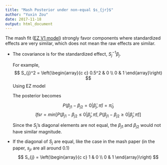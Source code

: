```yaml
---
title: "Mash Posterior under non-equal $s_{jr}$"
author: "Yuxin Zou"
date: 2017-11-18
output: html_document
---
```


The mash fit ([EZ V1 model](Immune_Data_Mash_V1_EZ_Result.html)) strongly favor components where standardized effects are very similar, which does not mean the raw effects are similar.

* The covariance is for the standardized effect, $S_{j}^{-1}\beta_{j}$.
	
	For example,
	$$
	S_{j}^2 = \left(\begin{array}{c c}
	0.5^2 & 0 \\
	0 & 1
	\end{array}\right)
	$$
	Using EZ model
	
	\begin{align*}
	\left(\begin{array}{c}
	\hat{\beta}_{j1}/0.5 \\
	\hat{\beta}_{j2}
	\end{array}\right) | \left(\begin{array}{c}
	\beta_{j1}\\
	\beta_{j2}
	\end{array}\right) &\sim N\left(\left(\begin{array}{c}
	\beta_{j1} \\
	\beta_{j2}
	\end{array}\right), S_{j}^2 \right) \\
	\left(\begin{array}{c}
	\beta_{j1}/0.5 \\
	\beta_{j2}
	\end{array}\right) | \hat{\pi} &\sim \hat{\pi}_{0} \delta_{0} + \hat{\pi}_{1} N(0,\left(\begin{array}{c c}
	1 & 1 \\
	1 & 1
	\end{array}\right))
	\end{align*}
	
	The posterior becomes
	\begin{align*}
	\left(\begin{array}{c}
	\beta_{j1}/0.5\\
	\beta_{j2}
	\end{array}\right) | \left(\begin{array}{c}
	\hat{\beta}_{j1} \\
	\hat{\beta}_{j2}
	\end{array}\right) &\propto \hat{\pi}_{0} \delta_{0} + \hat{\pi}_{1} N\left( \left(\begin{array}{c}
	\mu_{j1} \\
	\mu_{j2}
	\end{array}\right),c \left(\begin{array}{c c}
	1 & 1 \\
	1 & 1
	\end{array}\right) \right) \\
	&= \hat{\pi}_{0} \delta_{0} + \hat{\pi}_{1} N\left( c \left(\begin{array}{c c}
	1 & 1 \\
	1 & 1
	\end{array}\right) \left(\begin{array}{c}
	4\hat{\beta}_{j1} \\
	\hat{\beta}_{j2}
	\end{array}\right) , c \left(\begin{array}{c c}
	1 & 1 \\
	1 & 1
	\end{array}\right) \right) \\
	&= \hat{\pi}_{0} \delta_{0} + \hat{\pi}_{1} N\left( c \left(\begin{array}{c}
	4\hat{\beta}_{j1} + \hat{\beta}_{j2} \\ 
	4\hat{\beta}_{j1} + \hat{\beta}_{j2}
	\end{array}\right) , c \left(\begin{array}{c c}
	1 & 1 \\
	1 & 1
	\end{array}\right) \right) \\
	\left(\begin{array}{c}
	\beta_{j1}\\
	\beta_{j2}
	\end{array}\right) | \left(\begin{array}{c}
	\hat{\beta}_{j1} \\
	\hat{\beta}_{j2}
	\end{array}\right) &\propto \hat{\pi}_{0} \delta_{0} + \hat{\pi}_{1} N\left( \left(\begin{array}{c}
	0.5 \mu_{j1} \\
	\mu_{j2}
	\end{array}\right), c \left(\begin{array}{c c}
	0.5^2 & 0.5 \\
	0.5 & 1
	\end{array}\right) \right) \\
	&= \hat{\pi}_{0} \delta_{0} + \hat{\pi}_{1} N\left( c \left(\begin{array}{c}
	2\hat{\beta}_{j1} + 0.5 \hat{\beta}_{j2} \\ 
	4\hat{\beta}_{j1} + \hat{\beta}_{j2}
	\end{array}\right) , c \left(\begin{array}{c c}
	0.5^2 & 0.5 \\
	0.5 & 1
	\end{array}\right) \right) \\
	\beta_{j1} - \beta_{j2}|\left(\begin{array}{c}
	\hat{\beta}_{j1} \\
	\hat{\beta}_{j2}
	\end{array}\right) &\propto \hat{\pi}_{0} \delta_{0} + \hat{\pi}_{1} N\left(-2\hat{\beta}_{j1}-0.5\hat{\beta}_{j2}, 0.25\right)
	\end{align*}
	
	$$
	P(\beta_{j1}-\beta_{j2} = 0|\hat{\beta}_{j}, \hat{\pi}) = \hat{\pi}_{0}
  $$
	$$
	lfsr = min\left[P(\beta_{j1}-\beta_{j2} \leq 0|\hat{\beta}_{j}, \hat{\pi}), P(\beta_{j1}-\beta_{j2} \geq 0|\hat{\beta}_{j}, \hat{\pi})\right]
	$$
	
	Since the $S_{j}$'s diagonal elements are not equal, the $\beta_{j1}$ and $\beta_{j2}$ would not have similar magnitude.
	
* If the diagonal of $S_{j}$ are equal, like the case in the mash paper (in the paper, $s_{jr}$ are all around 0.1)
	$$
	S_{j} = \left(\begin{array}{c c}
	1 & 0 \\
	0 & 1
	\end{array}\right)
	$$
	
	\begin{align*}
	\left(\begin{array}{c}
	\hat{\beta}_{j1} \\
	\hat{\beta}_{j2}
	\end{array}\right) | \left(\begin{array}{c}
	\beta_{j1}\\
	\beta_{j2}
	\end{array}\right) &\sim N\left(\left(\begin{array}{c}
	\beta_{j1} \\
	\beta_{j2}
	\end{array}\right), S_{j}\right) \\
	\left(\begin{array}{c}
	\beta_{j1} \\
	\beta_{j2}
	\end{array}\right) | \hat{\pi} &\sim \hat{\pi}_{0} \delta_{0} + \hat{\pi}_{1} N(0,\left(\begin{array}{c c}
	1 & 1 \\
	1 & 1
	\end{array}\right)) \\
	\left(\begin{array}{c}
	\beta_{j1}\\
	\beta_{j2}
	\end{array}\right) | \left(\begin{array}{c}
	\hat{\beta}_{j1} \\
	\hat{\beta}_{j2}
	\end{array}\right) &\propto \hat{\pi}_{0} \delta_{0} + \hat{\pi}_{1} N\left( \left(\begin{array}{c}
	\mu_{j1} \\
	\mu_{j2}
	\end{array}\right), \left(\begin{array}{c c}
	1 & 1 \\
	1 & 1
	\end{array}\right) \left(\begin{array}{c c}
	2 & 1 \\
	1 & 2
	\end{array}\right)^{-1} \right) \\
	&= \hat{\pi}_{0} \delta_{0} + \hat{\pi}_{1} N\left( c \left(\begin{array}{c c}
	\hat{\beta}_{j1} +  \hat{\beta}_{j2} \\
	\hat{\beta}_{j1} +  \hat{\beta}_{j2}
	\end{array}\right), c \left(\begin{array}{c c}
	1 & 1 \\
	1 & 1
	\end{array}\right) \right) \\
	\beta_{j1} - \beta_{j2}|\left(\begin{array}{c}
	\hat{\beta}_{j1} \\
	\hat{\beta}_{j2}
	\end{array}\right) &\propto \hat{\pi}_{0} \delta_{0} + \hat{\pi}_{1} N\left(0, 0\right)
	\end{align*}
